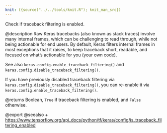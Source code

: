```yaml
---
knit: ({source("../../tools/knit.R"); knit_man_src})
---
```

Check if traceback filtering is enabled.

@description
Raw Keras tracebacks (also known as stack traces)
involve many internal frames, which can be
challenging to read through, while not being actionable for end users.
By default, Keras filters internal frames in most exceptions that it
raises, to keep traceback short, readable, and focused on what's
actionable for you (your own code).

See also `keras.config.enable_traceback_filtering()` and
`keras.config.disable_traceback_filtering()`.

If you have previously disabled traceback filtering via
`keras.config.disable_traceback_filtering()`, you can re-enable it via
`keras.config.enable_traceback_filtering()`.

@returns
Boolean, `True` if traceback filtering is enabled,
and `False` otherwise.

@export
@seealso
+ <https://www.tensorflow.org/api_docs/python/tf/keras/config/is_traceback_filtering_enabled>
